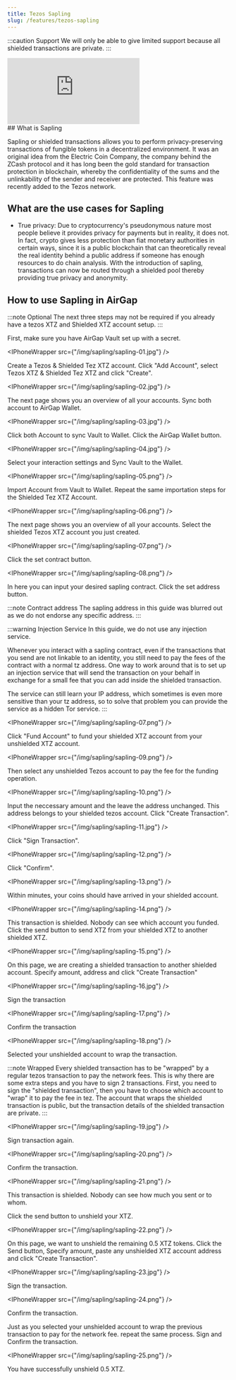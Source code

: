 ```yaml
---
title: Tezos Sapling
slug: /features/tezos-sapling
---
```



:::caution Support
We will only be able to give limited support because all shielded transactions are private.
:::

<div class="yt-container">
  <iframe
    class="yt-video"
    src="https://www.youtube.com/embed/CIxoMVp774o"
    frameborder="0"
    allowfullscreen
  ></iframe>
</div>
## What is Sapling

Sapling or shielded transactions allows you to perform privacy-preserving transactions of fungible tokens in a decentralized environment. It was an original idea from the Electric Coin Company, the company behind the ZCash protocol and it has long been the gold standard for transaction protection in blockchain, whereby the confidentiality of the sums and the unlinkability of the sender and receiver are protected. This feature was recently added to the Tezos network.

## What are the use cases for Sapling

- True privacy: Due to cryptocurrency's pseudonymous nature most people believe it provides privacy for payments but in reality, it does not. In fact, crypto gives less protection than fiat monetary authorities in certain ways, since it is a public blockchain that can theoretically reveal the real identity behind a public address if someone has enough resources to do chain analysis. With the introduction of sapling, transactions can now be routed through a shielded pool thereby providing true privacy and anonymity.

## How to use Sapling in AirGap

:::note Optional
The next three steps may not be required if you already have a tezos XTZ and Shielded XTZ account setup.
:::

First, make sure you have AirGap Vault set up with a secret.

<IPhoneWrapper src={"/img/sapling/sapling-01.jpg"} />

Create a Tezos & Shielded Tez XTZ account. Click "Add Account", select Tezos XTZ & Shielded Tez XTZ and click "Create".

<IPhoneWrapper src={"/img/sapling/sapling-02.jpg"} />

The next page shows you an overview of all your accounts. Sync both account to AirGap Wallet.

<IPhoneWrapper src={"/img/sapling/sapling-03.jpg"} />

Click both Account to sync Vault to Wallet. Click the AirGap Wallet button.

<IPhoneWrapper src={"/img/sapling/sapling-04.jpg"} />

Select your interaction settings and Sync Vault to the Wallet.

<IPhoneWrapper src={"/img/sapling/sapling-05.png"} />

Import Account from Vault to Wallet. Repeat the same importation steps for the Shielded Tez XTZ Account.

<IPhoneWrapper src={"/img/sapling/sapling-06.png"} />

The next page shows you an overview of all your accounts. Select the shielded Tezos XTZ account you just created.

<IPhoneWrapper src={"/img/sapling/sapling-07.png"} />

Click the set contract button.

<IPhoneWrapper src={"/img/sapling/sapling-08.png"} />

In here you can input your desired sapling contract. Click the set address button.

:::note Contract address
The sapling address in this guide was blurred out as we do not endorse any specific address.
:::

:::warning Injection Service
In this guide, we do not use any injection service.

Whenever you interact with a sapling contract, even if the transactions that you send are not linkable to an identity, you still need to pay the fees of the contract with a normal tz address. One way to work around that is to set up an injection service that will send the transaction on your behalf in exchange for a small fee that you can add inside the shielded transaction.

The service can still learn your IP address, which sometimes is even more sensitive than your tz address, so to solve that problem you can provide the service as a hidden Tor service.
:::

<IPhoneWrapper src={"/img/sapling/sapling-07.png"} />

Click "Fund Account" to fund your shielded XTZ account from your unshielded XTZ account.

<IPhoneWrapper src={"/img/sapling/sapling-09.png"} />

Then select any unshielded Tezos account to pay the fee for the funding operation.

<IPhoneWrapper src={"/img/sapling/sapling-10.png"} />

Input the neccessary amount and the leave the address unchanged. This address belongs to your shielded tezos account.
Click "Create Transaction".

<IPhoneWrapper src={"/img/sapling/sapling-11.jpg"} />

Click "Sign Transaction".

<IPhoneWrapper src={"/img/sapling/sapling-12.png"} />

Click "Confirm".

<IPhoneWrapper src={"/img/sapling/sapling-13.png"} />

Within minutes, your coins should have arrived in your shielded account.

<IPhoneWrapper src={"/img/sapling/sapling-14.png"} />

This transaction is shielded. Nobody can see which account you funded.
Click the send button to send XTZ from your shielded XTZ to another shielded XTZ.

<IPhoneWrapper src={"/img/sapling/sapling-15.png"} />

On this page, we are creating a shielded transaction to another shielded account.
Specify amount, address and click "Create Transaction"

<IPhoneWrapper src={"/img/sapling/sapling-16.jpg"} />

Sign the transaction

<IPhoneWrapper src={"/img/sapling/sapling-17.png"} />

Confirm the transaction

<IPhoneWrapper src={"/img/sapling/sapling-18.png"} />

Selected your unshielded account to wrap the transaction.

:::note Wrapped
Every shielded transaction has to be "wrapped" by a regular tezos transaction to pay the network fees. This is why there are some extra steps and you have to sign 2 transactions. First, you need to sign the "shielded transaction", then you have to choose which account to "wrap" it to pay the fee in tez. The account that wraps the shielded transaction is public, but the transaction details of the shielded transaction are private.
:::

<IPhoneWrapper src={"/img/sapling/sapling-19.jpg"} />

Sign transaction again.

<IPhoneWrapper src={"/img/sapling/sapling-20.png"} />

Confirm the transaction.

<IPhoneWrapper src={"/img/sapling/sapling-21.png"} />

This transaction is shielded. Nobody can see how much you sent or to whom.

Click the send button to unshield your XTZ.

<IPhoneWrapper src={"/img/sapling/sapling-22.png"} />

On this page, we want to unshield the remaining 0.5 XTZ tokens. Click the Send button, Specify amount, paste any unshielded XTZ account address and click "Create Transaction".

<IPhoneWrapper src={"/img/sapling/sapling-23.jpg"} />

Sign the transaction.

<IPhoneWrapper src={"/img/sapling/sapling-24.png"} />

Confirm the transaction.

Just as you selected your unshielded account to wrap the previous transaction to pay for the network fee. repeat the same process. Sign and Confirm the transaction.

<IPhoneWrapper src={"/img/sapling/sapling-25.png"} />

You have successfully unshield 0.5 XTZ.
